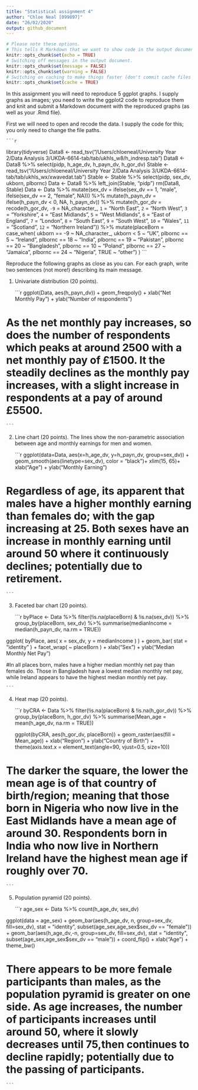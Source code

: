 ```yaml
---
title: "Statistical assignment 4"
author: "Chloe Neal [099897]"
date: "26/02/2020"
output: github_document
---
```


```r
# Please note these options.
# This tells R Markdown that we want to show code in the output document.
knitr::opts_chunk$set(echo = TRUE)
# Switching off messages in the output document. 
knitr::opts_chunk$set(message = FALSE)
knitr::opts_chunk$set(warning = FALSE)
# Switching on caching to make things faster (don't commit cache files on Github).
knitr::opts_chunk$set(cache = TRUE)
```

In this assignment you will need to reproduce 5 ggplot graphs. I supply graphs as images; you need to write the ggplot2 code to reproduce them and knit and submit a Markdown document with the reproduced graphs (as well as your .Rmd file).

First we will need to open and recode the data. I supply the code for this; you only need to change the file paths.

    ```r
library(tidyverse)
Data8 <- read_tsv("/Users/chloeneal/University Year 2/Data Analysis 3/UKDA-6614-tab/tab/ukhls_w8/h_indresp.tab")
Data8 <- Data8 %>%
        select(pidp, h_age_dv, h_payn_dv, h_gor_dv)
Stable <- read_tsv("/Users/chloeneal/University Year 2/Data Analysis 3/UKDA-6614-tab/tab/ukhls_wx/xwavedat.tab")
Stable <- Stable %>%
        select(pidp, sex_dv, ukborn, plbornc)
Data <- Data8 %>% left_join(Stable, "pidp")
rm(Data8, Stable)
Data <- Data %>%
        mutate(sex_dv = ifelse(sex_dv == 1, "male",
                           ifelse(sex_dv == 2, "female", NA))) %>%
        mutate(h_payn_dv = ifelse(h_payn_dv < 0, NA, h_payn_dv)) %>%
        mutate(h_gor_dv = recode(h_gor_dv,
                         `-9` = NA_character_,
                         `1` = "North East",
                         `2` = "North West",
                         `3` = "Yorkshire",
                         `4` = "East Midlands",
                         `5` = "West Midlands",
                         `6` = "East of England",
                         `7` = "London",
                         `8` = "South East",
                         `9` = "South West",
                         `10` = "Wales",
                         `11` = "Scotland",
                         `12` = "Northern Ireland")) %>%
        mutate(placeBorn = case_when(
                ukborn  == -9 ~ NA_character_,
                ukborn < 5 ~ "UK",
                plbornc == 5 ~ "Ireland",
                plbornc == 18 ~ "India",
                plbornc == 19 ~ "Pakistan",
                plbornc == 20 ~ "Bangladesh",
                plbornc == 10 ~ "Poland",
                plbornc == 27 ~ "Jamaica",
                plbornc == 24 ~ "Nigeria",
                TRUE ~ "other")
        )
    ```

Reproduce the following graphs as close as you can. For each graph, write two sentences (not more!) describing its main message.  

1. Univariate distribution (20 points).

    ```r
ggplot(Data, aes(h_payn_dv)) +
  geom_freqpoly() +
    xlab("Net Monthly Pay") +
    ylab("Number of respondents")

# As the net monthly pay increases, so does the number of respondents which peaks at around 2500 with a net monthly pay of  £1500. It the steadily declines as the monthly pay increases, with a slight increase in respondents at a pay of around £5500.
    ```

2. Line chart (20 points). The lines show the non-parametric association between age and monthly earnings for men and women.

    ```r
ggplot(data=Data, aes(x=h_age_dv, y=h_payn_dv, group=sex_dv)) +
  geom_smooth(aes(linetype=sex_dv), color = "black")+
    xlim(15, 65)+
    xlab("Age") +
    ylab("Monthly Earning")

# Regardless of age, its apparent that males have a higher monthly earning than females do; with the gap increasing at 25. Both sexes have an increase in monthly earning until around 50 where it continuously declines; potentially due to retirement.  
       
    ```

3. Faceted bar chart (20 points).

    ```r
    byPlace <- Data %>%
  filter(!is.na(placeBorn) & !is.na(sex_dv)) %>%
  group_by(placeBorn, sex_dv) %>%
  summarise(medianIncome = median(h_payn_dv, na.rm = TRUE))
    
ggplot( byPlace, aes( x = sex_dv, y = medianIncome ) ) + 
      geom_bar( stat = "identity" ) + 
      facet_wrap( ~ placeBorn ) + 
      xlab("Sex") +
     ylab("Median Monthly Net Pay")

#In all places born, males have a higher median monthly net pay than females do. Those in Bangladesh have a lowest median monthly net pay, while Ireland appears to have the highest median monthly net pay. 

    ```

4. Heat map (20 points).

    ```r
     byCRA <- Data %>%
        filter(!is.na(placeBorn) & !is.na(h_gor_dv)) %>%
  group_by(placeBorn, h_gor_dv) %>%
  summarise(Mean_age = mean(h_age_dv, na.rm = TRUE))
    
    ggplot(byCRA, aes(h_gor_dv, placeBorn)) + 
        geom_raster(aes(fill = Mean_age)) +
        xlab("Region") +
     ylab("Country of Birth") +
        theme(axis.text.x  = element_text(angle=90, vjust=0.5, size=10))

# The darker the square, the lower the mean age is of that country of birth/region; meaning that those born in Nigeria who now live in the East Midlands have a mean age of around 30. Respondents born in India who now live in Northern Ireland have the highest mean age if roughly over 70.
    ```

5. Population pyramid (20 points).

    ```r
age_sex <- Data %>%
        count(h_age_dv, sex_dv)
    
ggplot(data = age_sex) +
  geom_bar(aes(h_age_dv, n, group=sex_dv, fill=sex_dv), stat = "identity", subset(age_sex,age_sex$sex_dv == "female")) +
  geom_bar(aes(h_age_dv,-n, group=sex_dv, fill=sex_dv), stat = "identity", subset(age_sex,age_sex$sex_dv == "male")) +
  coord_flip() +
  xlab("Age") +
  theme_bw() 

# There appears to be more female participants than males, as the population pyramid is greater on one side. As age increases, the number of participants increases until around 50, where it slowly decreases until 75,then continues to decline rapidly; potentially due to the passing of participants. 

    ```